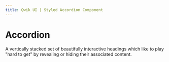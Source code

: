 ```yaml
---
title: Qwik UI | Styled Accordion Component
---
```



# Accordion

A vertically stacked set of beautifully interactive headings which like to play "hard to get" by revealing or hiding their associated content.

<StatusBanner status={statusByComponent.styled.Accordion} />

